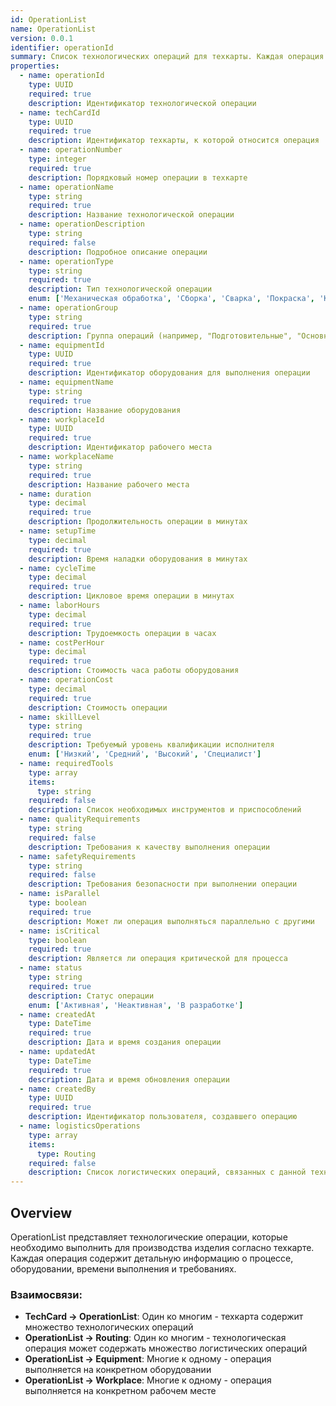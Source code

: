 ```yaml
---
id: OperationList
name: OperationList
version: 0.0.1
identifier: operationId
summary: Список технологических операций для техкарты. Каждая операция описывает конкретный технологический процесс с указанием оборудования, продолжительности и других параметров.
properties:
  - name: operationId
    type: UUID
    required: true
    description: Идентификатор технологической операции
  - name: techCardId
    type: UUID
    required: true
    description: Идентификатор техкарты, к которой относится операция
  - name: operationNumber
    type: integer
    required: true
    description: Порядковый номер операции в техкарте
  - name: operationName
    type: string
    required: true
    description: Название технологической операции
  - name: operationDescription
    type: string
    required: false
    description: Подробное описание операции
  - name: operationType
    type: string
    required: true
    description: Тип технологической операции
    enum: ['Механическая обработка', 'Сборка', 'Сварка', 'Покраска', 'Контроль', 'Упаковка', 'Другое']
  - name: operationGroup
    type: string
    required: true
    description: Группа операций (например, "Подготовительные", "Основные", "Отделочные")
  - name: equipmentId
    type: UUID
    required: true
    description: Идентификатор оборудования для выполнения операции
  - name: equipmentName
    type: string
    required: true
    description: Название оборудования
  - name: workplaceId
    type: UUID
    required: true
    description: Идентификатор рабочего места
  - name: workplaceName
    type: string
    required: true
    description: Название рабочего места
  - name: duration
    type: decimal
    required: true
    description: Продолжительность операции в минутах
  - name: setupTime
    type: decimal
    required: true
    description: Время наладки оборудования в минутах
  - name: cycleTime
    type: decimal
    required: true
    description: Цикловое время операции в минутах
  - name: laborHours
    type: decimal
    required: true
    description: Трудоемкость операции в часах
  - name: costPerHour
    type: decimal
    required: true
    description: Стоимость часа работы оборудования
  - name: operationCost
    type: decimal
    required: true
    description: Стоимость операции
  - name: skillLevel
    type: string
    required: true
    description: Требуемый уровень квалификации исполнителя
    enum: ['Низкий', 'Средний', 'Высокий', 'Специалист']
  - name: requiredTools
    type: array
    items:
      type: string
    required: false
    description: Список необходимых инструментов и приспособлений
  - name: qualityRequirements
    type: string
    required: false
    description: Требования к качеству выполнения операции
  - name: safetyRequirements
    type: string
    required: false
    description: Требования безопасности при выполнении операции
  - name: isParallel
    type: boolean
    required: true
    description: Может ли операция выполняться параллельно с другими
  - name: isCritical
    type: boolean
    required: true
    description: Является ли операция критической для процесса
  - name: status
    type: string
    required: true
    description: Статус операции
    enum: ['Активная', 'Неактивная', 'В разработке']
  - name: createdAt
    type: DateTime
    required: true
    description: Дата и время создания операции
  - name: updatedAt
    type: DateTime
    required: true
    description: Дата и время обновления операции
  - name: createdBy
    type: UUID
    required: true
    description: Идентификатор пользователя, создавшего операцию
  - name: logisticsOperations
    type: array
    items:
      type: Routing
    required: false
    description: Список логистических операций, связанных с данной технологической операцией
---
```


## Overview
OperationList представляет технологические операции, которые необходимо выполнить для производства изделия согласно техкарте. Каждая операция содержит детальную информацию о процессе, оборудовании, времени выполнения и требованиях.

### Взаимосвязи:
- **TechCard → OperationList**: Один ко многим - техкарта содержит множество технологических операций
- **OperationList → Routing**: Один ко многим - технологическая операция может содержать множество логистических операций
- **OperationList → Equipment**: Многие к одному - операция выполняется на конкретном оборудовании
- **OperationList → Workplace**: Многие к одному - операция выполняется на конкретном рабочем месте

<EntityPropertiesTable />